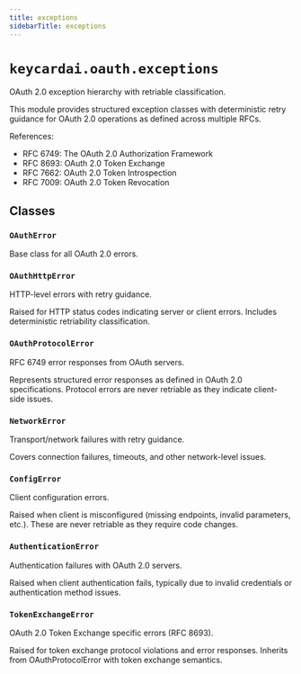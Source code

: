 ```yaml
---
title: exceptions
sidebarTitle: exceptions
---
```


# `keycardai.oauth.exceptions`


OAuth 2.0 exception hierarchy with retriable classification.

This module provides structured exception classes with deterministic retry guidance
for OAuth 2.0 operations as defined across multiple RFCs.

References:
- RFC 6749: The OAuth 2.0 Authorization Framework
- RFC 8693: OAuth 2.0 Token Exchange
- RFC 7662: OAuth 2.0 Token Introspection
- RFC 7009: OAuth 2.0 Token Revocation


## Classes

### `OAuthError` <sup><a href="https://github.com/keycardai/python-sdk/blob/main/src/keycardai/oauth/exceptions.py#L16" target="_blank"><Icon icon="github" style="width: 14px; height: 14px;" /></a></sup>


Base class for all OAuth 2.0 errors.


### `OAuthHttpError` <sup><a href="https://github.com/keycardai/python-sdk/blob/main/src/keycardai/oauth/exceptions.py#L25" target="_blank"><Icon icon="github" style="width: 14px; height: 14px;" /></a></sup>


HTTP-level errors with retry guidance.

Raised for HTTP status codes indicating server or client errors.
Includes deterministic retriability classification.


### `OAuthProtocolError` <sup><a href="https://github.com/keycardai/python-sdk/blob/main/src/keycardai/oauth/exceptions.py#L67" target="_blank"><Icon icon="github" style="width: 14px; height: 14px;" /></a></sup>


RFC 6749 error responses from OAuth servers.

Represents structured error responses as defined in OAuth 2.0 specifications.
Protocol errors are never retriable as they indicate client-side issues.


### `NetworkError` <sup><a href="https://github.com/keycardai/python-sdk/blob/main/src/keycardai/oauth/exceptions.py#L101" target="_blank"><Icon icon="github" style="width: 14px; height: 14px;" /></a></sup>


Transport/network failures with retry guidance.

Covers connection failures, timeouts, and other network-level issues.


### `ConfigError` <sup><a href="https://github.com/keycardai/python-sdk/blob/main/src/keycardai/oauth/exceptions.py#L129" target="_blank"><Icon icon="github" style="width: 14px; height: 14px;" /></a></sup>


Client configuration errors.

Raised when client is misconfigured (missing endpoints, invalid parameters, etc.).
These are never retriable as they require code changes.


### `AuthenticationError` <sup><a href="https://github.com/keycardai/python-sdk/blob/main/src/keycardai/oauth/exceptions.py#L140" target="_blank"><Icon icon="github" style="width: 14px; height: 14px;" /></a></sup>


Authentication failures with OAuth 2.0 servers.

Raised when client authentication fails, typically due to invalid
credentials or authentication method issues.


### `TokenExchangeError` <sup><a href="https://github.com/keycardai/python-sdk/blob/main/src/keycardai/oauth/exceptions.py#L151" target="_blank"><Icon icon="github" style="width: 14px; height: 14px;" /></a></sup>


OAuth 2.0 Token Exchange specific errors (RFC 8693).

Raised for token exchange protocol violations and error responses.
Inherits from OAuthProtocolError with token exchange semantics.

